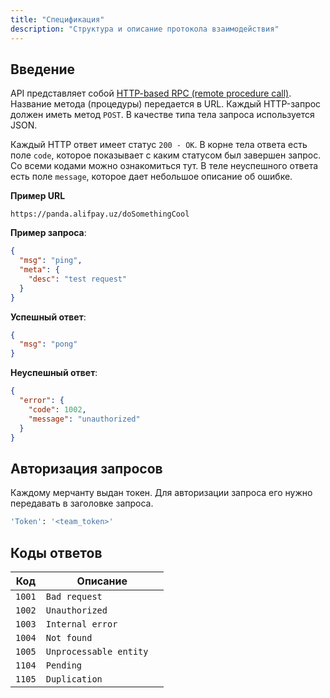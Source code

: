 ```yaml
---
title: "Спецификация"
description: "Структура и описание протокола взаимодействия"
---
```


## Введение
API представляет собой [HTTP-based RPC (remote procedure call)](https://www.smashingmagazine.com/2016/09/understanding-rest-and-rpc-for-http-apis/). Название метода (процедуры) передается в URL. Каждый HTTP-запрос должен иметь метод `POST`. В качестве типа тела запроса используется JSON.

Каждый HTTP ответ имеет статус `200 - OK`. В корне тела ответа есть поле `code`, которое показывает с каким статусом был завершен запрос. Со всеми кодами можно ознакомиться тут.
В теле неуспешного ответа есть поле `message`, которое дает небольшое описание об ошибке.

**Пример URL**
```
https://panda.alifpay.uz/doSomethingCool
```

**Пример запроса**:

```json request.json
{
  "msg": "ping",
  "meta": {
    "desc": "test request"
  }
}
```

**Успешный ответ**:

```json res.json
{
  "msg": "pong"
}
```

**Неуспешный ответ**:

```json res.json
{
  "error": {
    "code": 1002,
    "message": "unauthorized"
  }
}
```

## Авторизация запросов
Каждому мерчанту выдан токен. Для авторизации запроса его нужно передавать в заголовке запроса.

```bash
'Token': '<team_token>'
```


## Коды ответов

| Код          | Описание                  |
| -----------  | ------------------------- |
| `1001`       | `Bad request           `  |
| `1002`       | `Unauthorized          `  |
| `1003`       | `Internal error        `  |
| `1004`       | `Not found             `  |
| `1005`       | `Unprocessable entity  `  |
| `1104`       | `Pending               `  |
| `1105`       | `Duplication           `  |
